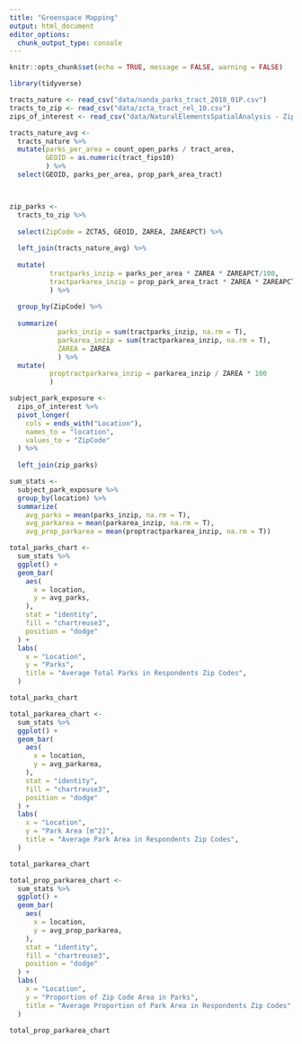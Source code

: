 ```yaml
---
title: "Greenspace Mapping"
output: html_document
editor_options: 
  chunk_output_type: console
---
```


```r

knitr::opts_chunk$set(echo = TRUE, message = FALSE, warning = FALSE)

```


```r

library(tidyverse)

```


```r
tracts_nature <- read_csv("data/nanda_parks_tract_2018_01P.csv")
tracts_to_zip <- read_csv("data/zcta_tract_rel_10.csv")
zips_of_interest <- read_csv("data/NaturalElementsSpatialAnalysis - ZipCodes.csv")
```


```r

tracts_nature_avg <-  
  tracts_nature %>%
  mutate(parks_per_area = count_open_parks / tract_area,
         GEOID = as.numeric(tract_fips10)
         ) %>%
  select(GEOID, parks_per_area, prop_park_area_tract)




```


```r

zip_parks <-
  tracts_to_zip %>%
  
  select(ZipCode = ZCTA5, GEOID, ZAREA, ZAREAPCT) %>%
  
  left_join(tracts_nature_avg) %>%
  
  mutate( 
          tractparks_inzip = parks_per_area * ZAREA * ZAREAPCT/100,
          tractparkarea_inzip = prop_park_area_tract * ZAREA * ZAREAPCT/100
          ) %>%
  
  group_by(ZipCode) %>%
  
  summarize(
            parks_inzip = sum(tractparks_inzip, na.rm = T),
            parkarea_inzip = sum(tractparkarea_inzip, na.rm = T),
            ZAREA = ZAREA
            ) %>%
  mutate(
          proptractparkarea_inzip = parkarea_inzip / ZAREA * 100
          )


```



```r
subject_park_exposure <- 
  zips_of_interest %>%
  pivot_longer(
    cols = ends_with("Location"),
    names_to = "location",
    values_to = "ZipCode"
  ) %>%
  
  left_join(zip_parks)


```


```r

sum_stats <-
  subject_park_exposure %>%
  group_by(location) %>%
  summarize(
    avg_parks = mean(parks_inzip, na.rm = T),
    avg_parkarea = mean(parkarea_inzip, na.rm = T),
    avg_prop_parkarea = mean(proptractparkarea_inzip, na.rm = T))
```


```r

total_parks_chart <-
  sum_stats %>% 
  ggplot() +
  geom_bar(
    aes(
      x = location,
      y = avg_parks,
    ),
    stat = "identity",
    fill = "chartreuse3",
    position = "dodge"
  ) +
  labs(
    x = "Location",
    y = "Parks",
    title = "Average Total Parks in Respondents Zip Codes",
  )

total_parks_chart
```


```r

total_parkarea_chart <-
  sum_stats %>% 
  ggplot() +
  geom_bar(
    aes(
      x = location,
      y = avg_parkarea,
    ),
    stat = "identity",
    fill = "chartreuse3",
    position = "dodge"
  ) +
  labs(
    x = "Location",
    y = "Park Area [m^2]",
    title = "Average Park Area in Respondents Zip Codes",
  )

total_parkarea_chart
```


```r

total_prop_parkarea_chart <-
  sum_stats %>% 
  ggplot() +
  geom_bar(
    aes(
      x = location,
      y = avg_prop_parkarea,
    ),
    stat = "identity",
    fill = "chartreuse3",
    position = "dodge"
  ) +
  labs(
    x = "Location",
    y = "Proportion of Zip Code Area in Parks",
    title = "Average Proportion of Park Area in Respondents Zip Codes",
  )

total_prop_parkarea_chart
```